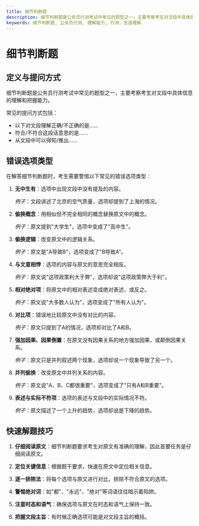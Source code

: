 ```yaml
---
title: 细节判断题
description: 细节判断题是公务员行测考试中常见的题型之一，主要考察考生对文段中具体信息的理解和把握能力。
keywords: 细节判断题, 公务员行测, 理解能力, 行测，言语理解
---
```



# 细节判断题

## 定义与提问方式

细节判断题是公务员行测考试中常见的题型之一，主要考察考生对文段中具体信息的理解和把握能力。

常见的提问方式包括：
- 以下对文段理解正确/不正确的是……
- 符合/不符合这段话意思的是……
- 从文段中可以得知/推出……

## 错误选项类型

在解答细节判断题时，考生需要警惕以下常见的错误选项类型：

1. **无中生有**：选项中出现文段中没有提及的内容。
   
   *例子*：文段讲述了北京的空气质量，选项却提到了上海的情况。

2. **偷换概念**：用相似但不完全相同的概念替换原文中的概念。
   
   *例子*：原文提到"大学生"，选项中变成了"高中生"。

3. **偷换逻辑**：改变原文中的逻辑关系。
   
   *例子*：原文是"A导致B"，选项变成了"B导致A"。

4. **与文意相悖**：选项的内容与原文的意思完全相反。
   
   *例子*：原文说"这项政策利大于弊"，选项却说"这项政策弊大于利"。

5. **相对绝对项**：将原文中的相对表述变成绝对表述，或反之。
   
   *例子*：原文说"大多数人认为"，选项变成了"所有人认为"。

6. **对比项**：错误地比较原文中没有对比的内容。
   
   *例子*：原文只提到了A的情况，选项却对比了A和B。

7. **强加因果、因果倒置**：在原文没有因果关系的地方强加因果，或颠倒因果关系。
   
   *例子*：原文只是并列叙述两个现象，选项却说一个现象导致了另一个。

8. **并列偷换**：改变原文中并列关系的内容。
   
   *例子*：原文说"A、B、C都很重要"，选项变成了"只有A和B重要"。

9. **表述与实际不符项**：选项的表述与文段中的实际情况不符。
   
   *例子*：原文描述了一个上升的趋势，选项却说是下降的趋势。

## 快速解题技巧

1. **仔细阅读原文**：细节判断题要求考生对原文有准确的理解，因此首要任务是仔细阅读原文。

2. **定位关键信息**：根据题干要求，快速在原文中定位相关信息。

3. **逐一排除法**：将每个选项与原文进行对比，排除不符合原文的选项。

4. **警惕绝对词**：如"都"、"永远"、"绝对"等词语往往暗示着陷阱。

5. **注意时态和语气**：确保选项与原文在时态和语气上保持一致。

6. **把握文段主旨**：有时候正确选项可能是对文段主旨的概括。
